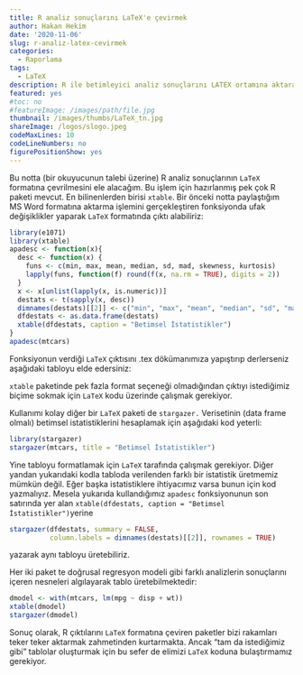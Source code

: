 ```yaml
---
title: R analiz sonuçlarını LaTeX'e çevirmek
author: Hakan Hekim
date: '2020-11-06'
slug: r-analiz-latex-cevirmek
categories:
  - Raporlama
tags:
  - LaTeX
description: R ile betimleyici analiz sonuçlarını LATEX ortamına aktaran bir fonksiyon.
featured: yes
#toc: no
#featureImage: /images/path/file.jpg
thumbnail: /images/thumbs/LaTeX_tn.jpg
shareImage: /logos/slogo.jpeg
codeMaxLines: 10
codeLineNumbers: no
figurePositionShow: yes
---
```


Bu notta (bir okuyucunun talebi üzerine) R analiz sonuçlarının `LaTeX` formatına çevrilmesini ele alacağım. Bu işlem için hazırlanmış pek çok R paketi mevcut. En bilinenlerden birisi `xtable`. Bir önceki notta paylaştığım MS Word formatına aktarma işlemini gerçekleştiren fonksiyonda ufak değişiklikler yaparak `LaTeX` formatında çıktı alabiliriz:

```r
library(e1071) 
library(xtable) 
apadesc <- function(x){ 
  desc <- function(x) { 
    funs <- c(min, max, mean, median, sd, mad, skewness, kurtosis) 
    lapply(funs, function(f) round(f(x, na.rm = TRUE), digits = 2)) 
  } 
  x <- x[unlist(lapply(x, is.numeric))] 
  destats <- t(sapply(x, desc)) 
  dimnames(destats)[[2]] <- c("min", "max", "mean", "median", "sd", "mad", "skew", "kurtosis") 
  dfdestats <- as.data.frame(destats) 
  xtable(dfdestats, caption = "Betimsel İstatistikler") 
}
apadesc(mtcars)
```

Fonksiyonun verdiği `LaTeX` çıktısını .tex dökümanımıza yapıştırıp derlerseniz aşağıdaki tabloyu elde edersiniz:

`xtable` paketinde pek fazla format seçeneği olmadığından çıktıyı istediğimiz biçime sokmak için `LaTeX` kodu üzerinde çalışmak gerekiyor.

Kullanımı kolay diğer bir `LaTeX` paketi de `stargazer.` Verisetinin (data frame olmalı) betimsel istatistiklerini hesaplamak için aşağıdaki kod yeterli:

```r
library(stargazer)
stargazer(mtcars, title = "Betimsel İstatistikler")
```

Yine tabloyu formatlamak için `LaTeX` tarafında çalışmak gerekiyor. Diğer yandan yukarıdaki kodla tabloda verilenden farklı bir istatistik üretmemiz mümkün değil. Eğer başka istatistiklere ihtiyacımız varsa bunun için kod yazmalıyız. Mesela yukarıda kullandığımız `apadesc` fonksiyonunun son satırında yer alan `xtable(dfdestats, caption = "Betimsel İstatistikler") `yerine

```r
stargazer(dfdestats, summary = FALSE, 
          column.labels = dimnames(destats)[[2]], rownames = TRUE)
```

yazarak aynı tabloyu üretebiliriz.

Her iki paket te doğrusal regresyon modeli gibi farklı analizlerin sonuçlarını içeren nesneleri algılayarak tablo üretebilmektedir:

```r
dmodel <- with(mtcars, lm(mpg ~ disp + wt))
xtable(dmodel)
stargazer(dmodel)
```

Sonuç olarak, R çıktılarını `LaTeX` formatına çeviren paketler bizi rakamları teker teker aktarmak zahmetinden kurtarmakta. Ancak "tam da istediğimiz gibi" tablolar oluşturmak için bu sefer de elimizi `LaTeX` koduna bulaştırmamız gerekiyor.
